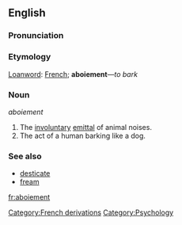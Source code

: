 ==English==

===Pronunciation===
{{pronstub}}

===Etymology===
[[Loanword]]: [[French]]; '''aboiement'''&mdash;''to bark''

===Noun===
''aboiement''

# The [[involuntary]] [[emit|emittal]] of animal noises.
# The act of a human barking like a dog.

===See also===
* [[desticate]]
* [[fream]]

[[fr:aboiement]]

[[Category:French derivations]]
[[Category:Psychology]]